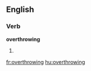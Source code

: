 ==English==

===Verb===
'''overthrowing'''

#{{present participle of|overthrow}}

[[fr:overthrowing]]
[[hu:overthrowing]]